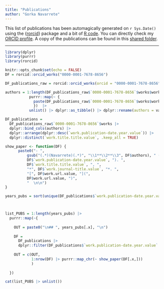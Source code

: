 ```yaml
---
title: "Publications"
author: "Gorka Navarrete"
---
```


This list of publications has been automagically generated on `r Sys.Date()` using the {[rorcid](https://github.com/ropensci/rorcid)} package and a bit of [R code](https://github.com/gorkang/GN-web/blob/master/publications.qmd). You can directly check my [ORCID profile](https://orcid.org/0000-0001-7678-8656). A copy of the publications can be found in this [shared folder](https://drive.google.com/drive/folders/1oNFC4lcG23MX4B2M097HyAQVRKX9vvAF){target="_blank"}. 

------------------------------------------------------------------------

```r

library(dplyr)
library(purrr)
library(rorcid)

knitr::opts_chunk$set(echo = FALSE)
DF = rorcid::orcid_works("0000-0001-7678-8656")

DF_publications_raw = rorcid::orcid_works(orcid = "0000-0001-7678-8656", put_code = DF$`0000-0001-7678-8656`$works$`put-code`)

authors = 1:length(DF_publications_raw$`0000-0001-7678-8656`$works$work.contributors.contributor) |>  
           purrr::map(~ {
             paste(DF_publications_raw$`0000-0001-7678-8656`$works$work.contributors.contributor[[.x]]$`credit-name.value`, collapse = ", ")
             })  |>  
           unlist() |> dplyr::as_tibble() |> dplyr::rename(authors = value)

DF_publications = 
  DF_publications_raw$`0000-0001-7678-8656`$works |> 
  dplyr::bind_cols(authors) |> 
  dplyr::arrange(dplyr::desc(`work.publication-date.year.value`)) |> 
  dplyr::distinct(`work.title.title.value`, .keep_all = TRUE)

```

```r

show_paper <- function(DF) {
      paste0("- ", 
          gsub("(.*)(Navarrete)(.*)", "\\1**\\2**\\3", DF$authors), " (",
          DF$`work.publication-date.year.value`, "). ",
          DF$`work.title.title.value`, ", ",
          "*", DF$`work.journal-title.value`, "*. ",
          "[", DF$work.url.value, "](",
          DF$work.url.value, ")",
          "  \n\n")
}

years_pubs = sort(unique(DF_publications$`work.publication-date.year.value`), decreasing = TRUE)



list_PUBS = 1:length(years_pubs) |> 
  purrr::map(~{
    
    OUT = paste0("\n## ", years_pubs[.x], "\n")
    
    DF = 
      DF_publications |> 
      dplyr::filter(DF_publications$`work.publication-date.year.value` == years_pubs[.x])
    
    OUT = c(OUT, 
            1:nrow(DF) |> purrr::map_chr(~ show_paper(DF[.x,]))
            )
      
  })

cat(list_PUBS |> unlist())
```
